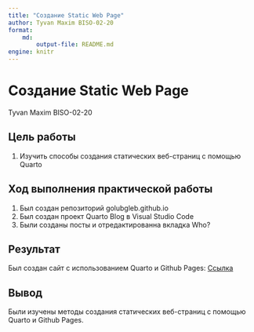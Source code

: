 ---
title: "Создание Static Web Page"
author: Tyvan Maxim BISO-02-20
format:
    md:
        output-file: README.md
engine: knitr
---
# Создание Static Web Page

Tyvan Maxim BISO-02-20

## Цель работы

1. Изучить способы создания статических веб-страниц с помощью Quarto

## Ход выполнения практической работы

1. Был создан репозиторий golubgleb.github.io
2. Был создан проект Quarto Blog в Visual Studio Code
3. Были созданы посты и отредактированна вкладка Who?

## Результат

Был создан сайт с использованием Quarto и Github Pages: [Ссылка](https://golubgleb.github.io/)

## Вывод

Были изучены методы создания статических веб-страниц с помощью Quarto и Github Pages.
